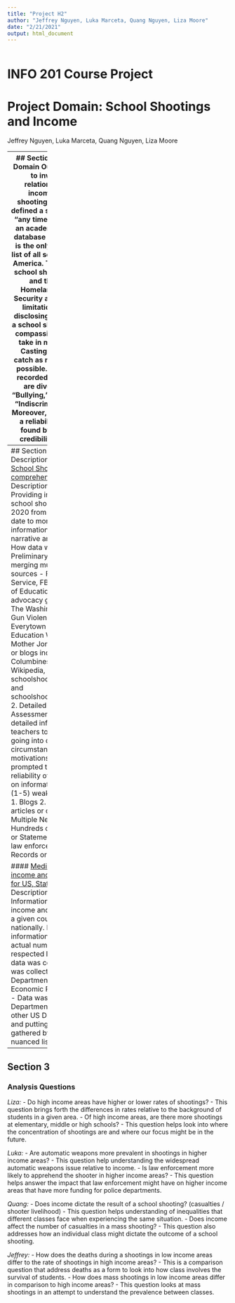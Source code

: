 ```yaml
---
title: "Project H2"
author: "Jeffrey Nguyen, Luka Marceta, Quang Nguyen, Liza Moore"
date: "2/21/2021"
output: html_document
---
```


```r

```
# INFO 201 Course Project

# Project Domain: School Shootings and Income 
Jeffrey Nguyen,
Luka Marceta,
Quang Nguyen,
Liza Moore

--------
## Section 1 
### Problem Domain 
Our proposal seeks to investigate the relationship between income and school shootings. Our group has defined a school shooting as “any time a gun goes off in an academic setting”. The database we have selected is the only comprehensive list of all school shootings in America. The definition of a school shooting is abstract and the Center for Homeland Defense and Security acknowledges the limitations of their list, disclosing the ambiguity of a school shooting requires a compassionate mindset to take in myriad variables. Casting a “wide net” to catch as many incidents as possible. The phenomena recorded in each incident are diverse, including “Bullying,” “Illegal Activity,” “Indiscriminate/Targeted”. Moreover, each incident has a reliability score that is found by assessing the credibility of the source

The other data set we gathered as a proxy to the wealth of each school is a comprehensive list of the unemployment and median household income in a given state and county. The data set is from the US Department of Agriculture. This data set was gathered overtime from each specific region from 2000-2019, using census data as well as local data from authorities. Overall, it provides a comprehensive list that gives strong economic data by county.  

Although our group’s intention is to merely summarize and consolidate wealth and school shooting incidents, we are interested in whether there are any differences in motivation, weapon, or legal ramifications. Understanding of economic and financial distress relative to school shooting and violence is important to understand the given report.

**Income inequality and mass shootings in the United States
https://bmcpublichealth.biomedcentral.com/articles/10.1186/s12889-019-7490-x**

**Income Inequality, Household Income, and Mass Shooting in the United States
https://www.ncbi.nlm.nih.gov/pmc/articles/PMC6199901/**

------------
## Section 2 
### Data Description 
#### [K-12 School Shooting comprehensive list](https://www.chds.us/ssdb/data-map/)
- Description of Data set
  - Providing information on school shooting from 1970 to 2020 from the school and the date to more strenuous information including narrative and summary.
- How data was collected
  1. Preliminary research and merging multiple data sources
    - From "US Secret Service, FBI, and Department of Education; media or advocacy groups including The Washington Post, CNN, Gun Violence Archive, Everytown for Gun Safety, Education Weekly, and Mother Jones; and websites or blogs including Columbines Angels, Wikipedia, schoolshootingdatabase.com, and schoolshootingtracker.com."
  2. Detailed research
    - Assessment of situation and detailed information from teachers to students shot and going into depth on the exact circumstances and motivations that might have prompted the event.
  3. Score reliability of data
    - Relaibility on information ranging from (1-5) weakest to strongest:
      1. Blogs
      2. Single newspaper articles or online news
      3. Multiple News Sources
      4. Hundreds of News Sources or Statement/Interview from law enforcement
      5. Court Records or Police Reports


#### [Median household income and Unemployment for US, States, and Counties](https://www.ers.usda.gov/data-products/county-level-data-sets/download-data/)
- Description of Data set
  - Information on the household income and unemployment in a given county, state, and nationally. Provided information from rate to actual numbers in those respected locations.
- How data was collected
  - Data was collected by the US Department of Agricultures Economic Research Service.
    - Data was collected using Department of Labor and other US Department data and putting all the data gathered by the agencies in a nuanced list for use.

--------
## Section 3 
### Analysis Questions 
*Liza:*
  - Do high income areas have higher or lower rates of shootings?
    - This question brings forth the differences in rates relative to the background of students in a given area.
  - Of high income areas, are there more shootings at elementary, middle or high schools?
    - This question helps look into where the concentration of shootings are and where our focus might be in the future.

*Luka:*
  - Are automatic weapons more prevalent in shootings in higher income areas?
    - This question help understanding the widespread automatic weapons issue relative to income.
  - Is law enforcement more likely to apprehend the shooter in higher income areas?
    - This question helps answer the impact that law enforcement might have on higher income areas that have more funding for police departments.

*Quang:*
  - Does income dictate the result of a school shooting? (casualties / shooter livelihood)
    - This question helps understanding of inequalities that different classes face when experiencing the same situation.
  - Does income affect the number of casualties in a mass shooting?
    - This question also addresses how an individual class might dictate the outcome of a school shooting.

*Jeffrey:*
  - How does the deaths during a shootings in low income areas differ to the rate of shootings in high income areas?
    - This is a comparison question that address deaths as a form to look into how class involves the survival of students.
  - How does mass shootings in low income areas differ in comparison to high income areas?
    - This question looks at mass shootings in an attempt to understand the prevalence between classes.

